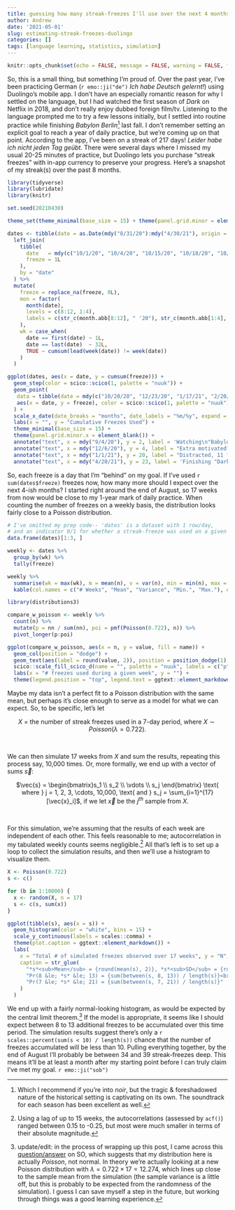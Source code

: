 ```yaml
---
title: guessing how many streak-freezes I'll use over the next 4 months
author: Andrew
date: '2021-05-01'
slug: estimating-streak-freezes-duolingo
categories: []
tags: [language learning, statistics, simulation]
---
```


```r
knitr::opts_chunk$set(echo = FALSE, message = FALSE, warning = FALSE, fig.align = "center")
```

So, this is a small thing, but something I'm proud of. Over the past year, I've been practicing German (`r emo::ji("de")` *Ich habe Deutsch gelernt!*) using Duolingo's mobile app. I don't have an especially romantic reason for why I settled on the language, but I had watched the first season of *Dark* on Netflix in 2018, and don't really enjoy dubbed foreign film/tv. Listening to the language prompted me to try a few lessons initially, but I settled into routine practice while finishing *Babylon Berlin*[^1] last fall. I don't remember setting an explicit goal to reach a year of daily practice, but we're coming up on that point. According to the app, I've been on a streak of 217 days! *Leider habe ich nicht jeden Tag geübt.* There were several days where I missed my usual 20-25 minutes of practice, but Duolingo lets you purchase "streak freezes" with in-app currency to preserve your progress. Here's a snapshot of my streak(s) over the past 8 months.

```r
library(tidyverse)
library(lubridate)
library(knitr)

set.seed(20210430)

theme_set(theme_minimal(base_size = 15) + theme(panel.grid.minor = element_blank()))

dates <- tibble(date = as.Date(mdy("8/31/20"):mdy("4/30/21"), origin = "1970-1-1")) %>%
  left_join(
    tibble(
      date   = mdy(c("10/1/20", "10/4/20", "10/15/20", "10/18/20", "10/20/20", "10/21/20", "10/25/20", "11/3/20", "11/25/20", "12/23/20", "12/25/20", "1/1/21", "1/2/21", "1/12/21", "1/17/21", "1/19/21", "1/27/21", "2/7/21", "2/16/21", "2/20/21", "2/23/21", "2/25/21", "3/4/21", "3/12/21", "3/14/21", "4/14/21")),
      freeze = 1L
    ),
    by = "date"
  ) %>%
  mutate(
    freeze = replace_na(freeze, 0L),
    mon = factor(
      month(date),
      levels = c(8:12, 1:4),
      labels = c(str_c(month.abb[8:12], " '20"), str_c(month.abb[1:4], " '21"))
    ),
    wk = case_when(
      date == first(date) ~ 1L,
      date == last(date)  ~ 32L,
      TRUE ~ cumsum(lead(week(date)) != week(date))
    )
  )
```

```r
ggplot(dates, aes(x = date, y = cumsum(freeze))) +
  geom_step(color = scico::scico(1, palette = "nuuk")) +
  geom_point(
   data = tibble(date = mdy(c("10/20/20", "12/23/20", "1/17/21", "2/20/21", "3/14/21")), freeze = seq(5, 25, 5)),
   aes(x = date, y = freeze), color = scico::scico(1, palette = "nuuk"), size = 2
  ) +
  scale_x_date(date_breaks = "months", date_labels = "%m/%y", expand = c(0.1, 0)) +
  labs(x = "", y = "Cumulative Freezes Used") +
  theme_minimal(base_size = 15) +
  theme(panel.grid.minor.x = element_blank()) +
  annotate("text", x = mdy("9/4/20"), y = 2, label = 'Watching\n"Babylon Berlin"') +
  annotate("text", x = mdy("12/6/20"), y = 4, label = "Extra motivated?\nkeine Ahnung") +
  annotate("text", x = mdy("1/1/21"), y = 20, label = "Distracted, 11 freezes\naccumulated during\nJan. & Feb.") +
  annotate("text", x = mdy("4/20/21"), y = 23, label = 'Finishing "Dark"\non Netflix')
```

So, each freeze is a day that I'm "behind" on my goal. If I've used `r sum(dates$freeze)` freezes now, how many more should I expect over the next 4-ish months? I started right around the end of August, so 17 weeks from now would be close to my 1-year mark of daily practice. When counting the number of freezes on a weekly basis, the distribution looks fairly close to a Poisson distribution.

```r
# I've omitted my prep code-- 'dates' is a dataset with 1 row/day,
# and an indicator 0/1 for whether a streak-freeze was used on a given day.
data.frame(dates)[1:3, ]

weekly <- dates %>%
  group_by(wk) %>%
  tally(freeze)

weekly %>%
  summarise(wk = max(wk), m = mean(n), v = var(n), min = min(n), max = max(n)) %>%
  kable(col.names = c("# Weeks", "Mean", "Variance", "Min.", "Max."), digits = 3)

library(distributions3)

compare_w_poisson <- weekly %>%
  count(n) %>%
  mutate(p = nn / sum(nn), poi = pmf(Poisson(0.722), n)) %>%
  pivot_longer(p:poi)

ggplot(compare_w_poisson, aes(x = n, y = value, fill = name)) +
  geom_col(position = "dodge") +
  geom_text(aes(label = round(value, 2)), position = position_dodge(1), vjust = -0.25) +
  scico::scale_fill_scico_d(name = "", palette = "nuuk", labels = c("p" = "Observed Proportion", "poi" = "Poisson Probability (&lambda; = 0.722)")) +
  labs(x = "# freezes used during a given week", y = "") +
  theme(legend.position = "top", legend.text = ggtext::element_markdown())
```

Maybe my data isn't a perfect fit to a Poisson distribution with the same mean, but perhaps it's close enough to serve as a model for what we can expect. So, to be specific, let's let

<center>
$X$ = the number of streak freezes used in a 7-day period, where $X \sim Poisson(\lambda = 0.722)$.
</center>
<br>

We can then simulate 17 weeks from $X$ and sum the results, repeating this process say, 10,000 times. Or, more formally, we end up with a vector of sums $\vec{s}$: 

<center>
$\vec{s} = \begin{bmatrix}s_1 \\ s_2 \\ \vdots \\ s_j \end{bmatrix} \text{ where } j = 1, 2, 3, \cdots, 10,000, \text{ and } s_j = \sum_{i=1}^{17}[\vec{x}_i]$, if we let $\vec{x}$ be the $j^{th}$ sample from $X$.
</center>
<br>

For this simulation, we're assuming that the results of each week are independent of each other. This feels reasonable to me; autocorrelation in my tabulated weekly counts seems negligible.[^2] All that's left is to set up a loop to collect the simulation results, and then we'll use a histogram to visualize them. <!-- acf(weekly$n, plot = FALSE) --> 

```r
X <- Poisson(0.722)
s <- c()

for (b in 1:10000) {
  x <- random(X, n = 17)
  s <- c(s, sum(x))
}

ggplot(tibble(s), aes(x = s)) +
  geom_histogram(color = "white", bins = 15) +
  scale_y_continuous(labels = scales::comma) +
  theme(plot.caption = ggtext::element_markdown()) +
  labs(
    x = "Total # of simulated freezes observed over 17 weeks", y = "N",
    caption = str_glue(
      "*s*<sub>Mean</sub> = {round(mean(s), 2)}, *s*<sub>SD</sub> = {round(sd(s), 2)} ",
      "Pr(8 &le; *s* &le; 13) = {sum(between(s, 8, 13)) / length(s)}<br>",
      "Pr(7 &le; *s* &le; 21) = {sum(between(s, 7, 21)) / length(s)}"
    )
  )
```

We end up with a fairly normal-looking histogram, as would be expected by the central limit theorem.[^3] If the model is appropriate, it seems like I should expect between 8 to 13 additional freezes to be accumulated over this time period. The simulation results suggest there's only a `r scales::percent(sum(s < 10) / length(s))` chance that the number of freezes accumulated will be less than 10. Pulling everything together, by the end of August I'll probably be between 34 and 39 streak-freezes deep. This means it'll be at least a month after my starting point before I can truly claim I've met my goal. `r emo::ji("sob")`

[^1]: Which I recommend if you're into *noir*, but the tragic & foreshadowed nature of the historical setting is captivating on its own. The soundtrack for each season has been excellent as well.

[^2]: Using a lag of up to 15 weeks, the autocorrelations (assessed by `acf()`) ranged between 0.15 to -0.25, but most were much smaller in terms of their absolute magnitude.

[^3]: update/edit: in the process of wrapping up this post, I came across this [question/answer](https://math.stackexchange.com/a/451996) on SO, which suggests that my distribution here is actually *Poisson*, not normal. In theory we're actually looking at a new Poisson distribution with $\lambda = 0.722 \times 17 = 12.274$, which lines up close to the sample mean from the simulation (the sample variance is a little off, but this is probably to be expected from the randomness of the simulation). I guess I can save myself a step in the future, but working through things was a good learning experience.
